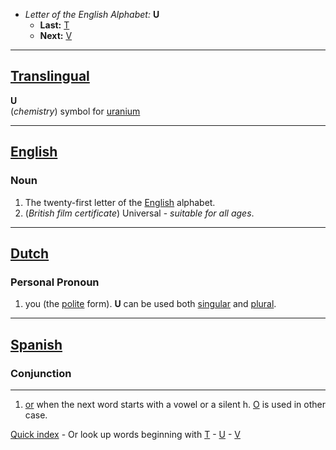 *''Letter of the English Alphabet:'' '''U'''
**'''Last:''' [[T]]
**'''Next:''' [[V]]
----

==[[Translingual]]==

'''U'''<br>(''chemistry'') symbol for [[uranium]]

----

==[[English]]==

===Noun===

#The twenty-first letter of the [[English]] alphabet.
#(''British film certificate'') Universal - ''suitable for all ages''.

----

==[[Dutch]]==

===Personal Pronoun===

# you (the [[polite]] form). '''U''' can be used both [[singular]] and [[plural]].


-----
==[[Spanish]]==

===Conjunction===
----
# [[or]] when the next word starts with a vowel or a silent h. [[O]] is used in other case.
[[Quick index]] - Or look up words beginning with [http://wiktionary.org/w/wiki.phtml?title=Special:Allpages&from=T T] - [http://wiktionary.org/w/wiki.phtml?title=Special:Allpages&from=U U] - [http://wiktionary.org/w/wiki.phtml?title=Special:Allpages&from=V V]